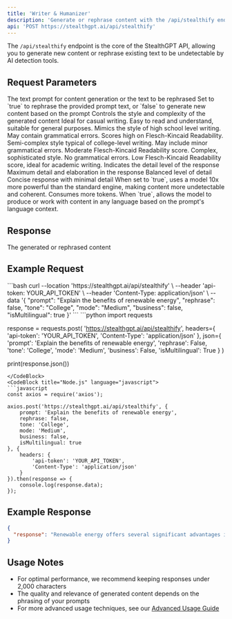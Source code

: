 ```yaml
---
title: 'Writer & Humanizer'
description: 'Generate or rephrase content with the /api/stealthify endpoint'
api: 'POST https://stealthgpt.ai/api/stealthify'
---
```


The `/api/stealthify` endpoint is the core of the StealthGPT API, allowing you to generate new content or rephrase existing text to be undetectable by AI detection tools.

## Request Parameters

<ParamField body="prompt" type="string" required>
  The text prompt for content generation or the text to be rephrased
</ParamField>

<ParamField body="rephrase" type="boolean" required>
  Set to `true` to rephrase the provided prompt text, or `false` to generate new content based on the prompt
</ParamField>

<ParamField body="tone" type="string">
  Controls the style and complexity of the generated content
  
  <Expandable title="Available tone options">
    <ResponseField name="Standard" type="default">
      Ideal for casual writing. Easy to read and understand, suitable for general purposes.
    </ResponseField>
    <ResponseField name="HighSchool">
      Mimics the style of high school level writing. May contain grammatical errors. Scores high on Flesch-Kincaid Readability.
    </ResponseField>
    <ResponseField name="College">
      Semi-complex style typical of college-level writing. May include minor grammatical errors. Moderate Flesch-Kincaid Readability score.
    </ResponseField>
    <ResponseField name="PhD">
      Complex, sophisticated style. No grammatical errors. Low Flesch-Kincaid Readability score, ideal for academic writing.
    </ResponseField>
  </Expandable>
</ParamField>

<ParamField body="mode" type="string">
  Indicates the detail level of the response
  
  <Expandable title="Available mode options">
    <ResponseField name="High">
      Maximum detail and elaboration in the response
    </ResponseField>
    <ResponseField name="Medium">
      Balanced level of detail
    </ResponseField>
    <ResponseField name="Low">
      Concise response with minimal detail
    </ResponseField>
  </Expandable>
</ParamField>

<ParamField body="business" type="boolean" default="false">
  When set to `true`, uses a model 10x more powerful than the standard engine, making content more undetectable and coherent. Consumes more tokens.
</ParamField>

<ParamField body="isMultilingual" type="boolean" default="true">
  When `true`, allows the model to produce or work with content in any language based on the prompt's language context.
</ParamField>

## Response

<ResponseField name="response" type="string">
  The generated or rephrased content
</ResponseField>

## Example Request

<CodeGroup>
  <CodeBlock title="cURL" language="bash">
  ```bash
  curl --location 'https://stealthgpt.ai/api/stealthify' \
      --header 'api-token: YOUR_API_TOKEN' \
      --header 'Content-Type: application/json' \
      --data '{
          "prompt": "Explain the benefits of renewable energy",
          "rephrase": false,
          "tone": "College",
          "mode": "Medium",
          "business": false,
          "isMultilingual": true
      }'
  ```
  </CodeBlock>
  <CodeBlock title="Python" language="python">
  ```python
  import requests
  
  response = requests.post(
      'https://stealthgpt.ai/api/stealthify',
      headers={
          'api-token': 'YOUR_API_TOKEN',
          'Content-Type': 'application/json'
      },
      json={
          'prompt': 'Explain the benefits of renewable energy',
          'rephrase': False,
          'tone': 'College',
          'mode': 'Medium',
          'business': False,
          'isMultilingual': True
      }
  )
  
  print(response.json())
  ```
  </CodeBlock>
  <CodeBlock title="Node.js" language="javascript">
  ```javascript
  const axios = require('axios');
  
  axios.post('https://stealthgpt.ai/api/stealthify', {
      prompt: 'Explain the benefits of renewable energy',
      rephrase: false,
      tone: 'College',
      mode: 'Medium',
      business: false,
      isMultilingual: true
  }, {
      headers: {
          'api-token': 'YOUR_API_TOKEN',
          'Content-Type': 'application/json'
      }
  }).then(response => {
      console.log(response.data);
  });
  ```
  </CodeBlock>
</CodeGroup>

## Example Response

```json
{
  "response": "Renewable energy offers several significant advantages in our modern world. Students and researchers point to multiple benefits like reduced carbon emissions, which helps fight climate change. These energy sources, including solar and wind power, represent inexhaustible resources unlike finite fossil fuels. Many communities find economic advantages through job creation in the growing renewable sector. Additionally, these technologies typically require less maintenance after installation and reduce dependency on foreign energy imports. Advancements continue making these options more cost-competitive, with prices dropping significantly over recent years. While challenges exist in implementation, the long-term benefits to environmental health, economic stability, and energy independence make renewable energy sources increasingly attractive options for our global energy needs."
}
```

## Usage Notes

- For optimal performance, we recommend keeping responses under 2,000 characters
- The quality and relevance of generated content depends on the phrasing of your prompts
- For more advanced usage techniques, see our [Advanced Usage Guide](/api-reference/advanced-usage) 